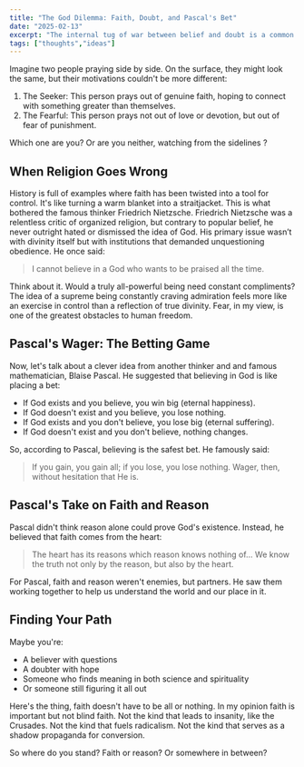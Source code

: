 ```yaml
---
title: "The God Dilemma: Faith, Doubt, and Pascal's Bet"
date: "2025-02-13"
excerpt: "The internal tug of war between belief and doubt is a common human experience, one that has puzzled philosophers, scientists, and everyday people for centuries."
tags: ["thoughts","ideas"]
---
```


Imagine two people praying side by side. On the surface, they might look the same, but their motivations couldn't be more different:

1. The Seeker: This person prays out of genuine faith, hoping to connect with something greater than themselves.
2. The Fearful: This person prays not out of love or devotion, but out of fear of punishment.

Which one are you? Or are you neither, watching from the sidelines ?

## When Religion Goes Wrong

History is full of examples where faith has been twisted into a tool for control. It's like turning a warm blanket into a straitjacket. This is what bothered the famous thinker Friedrich Nietzsche. Friedrich Nietzsche was a relentless critic of organized religion, but contrary to popular belief, he never outright hated or dismissed the idea of God. His primary issue wasn’t with divinity itself but with institutions that demanded unquestioning obedience. He once said:

>I cannot believe in a God who wants to be praised all the time.

Think about it. Would a truly all-powerful being need constant compliments? The idea of a supreme being constantly craving admiration feels more like an exercise in control than a reflection of true divinity.
Fear, in my view, is one of the greatest obstacles to human freedom. 

## Pascal's Wager: The Betting Game

Now, let's talk about a clever idea from another thinker and and famous mathematician, Blaise Pascal. He suggested that believing in God is like placing a bet:

- If God exists and you believe, you win big (eternal happiness).
- If God doesn't exist and you believe, you lose nothing.
- If God exists and you don't believe, you lose big (eternal suffering).
- If God doesn't exist and you don't believe, nothing changes.

So, according to Pascal, believing is the safest bet. He famously said:

>If you gain, you gain all; if you lose, you lose nothing. Wager, then, without hesitation that He is.


## Pascal's Take on Faith and Reason

Pascal didn't think reason alone could prove God's existence. Instead, he believed that faith comes from the heart:

>The heart has its reasons which reason knows nothing of... We know the truth not only by the reason, but also by the heart.

For Pascal, faith and reason weren't enemies, but partners. He saw them working together to help us understand the world and our place in it.

## Finding Your Path

Maybe you're:
- A believer with questions
- A doubter with hope
- Someone who finds meaning in both science and spirituality
- Or someone still figuring it all out

Here's the thing, faith doesn't have to be all or nothing. In my opinion faith is important but not blind faith. Not the kind that leads to insanity, like the Crusades. Not the kind that fuels radicalism. Not the kind that serves as a shadow propaganda for conversion. 

So where do you stand? Faith or reason? Or somewhere in between?